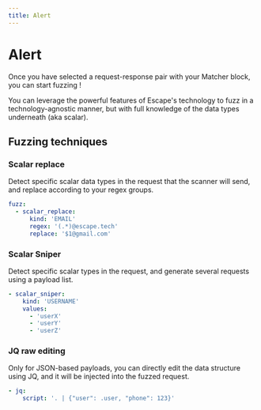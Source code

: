```yaml
---
title: Alert
---
```


# Alert

Once you have selected a request-response pair with your Matcher block, you can start fuzzing !

You can leverage the powerful features of Escape's technology to fuzz in a technology-agnostic manner, but with full knowledge of the data types underneath (aka scalar).

## Fuzzing techniques

### Scalar replace
Detect specific scalar data types in the request that the scanner will send, and replace according to your regex groups.

```yaml
fuzz:
  - scalar_replace:
      kind: 'EMAIL'
      regex: '(.*)@escape.tech'
      replace: '$1@gmail.com'
```


### Scalar Sniper
Detect specific scalar types in the request, and generate several requests using a payload list.

```yaml
- scalar_sniper:
    kind: 'USERNAME'
    values:
      - 'userX'
      - 'userY'
      - 'userZ'
```

### JQ raw editing
Only for JSON-based payloads, you can directly edit the data structure using JQ, and it will be injected into the fuzzed request.

```yaml
- jq:
    script: '. | {"user": .user, "phone": 123}'
```
